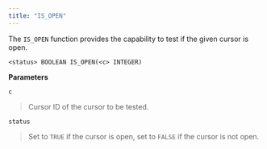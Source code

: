 ```yaml
---
title: "IS_OPEN"
---
```




The `IS_OPEN` function provides the capability to test if the given cursor is open.

``` text
<status> BOOLEAN IS_OPEN(<c> INTEGER)
```

**Parameters**

`c`

> Cursor ID of the cursor to be tested.

`status`

> Set to `TRUE` if the cursor is open, set to `FALSE` if the cursor is not open.
